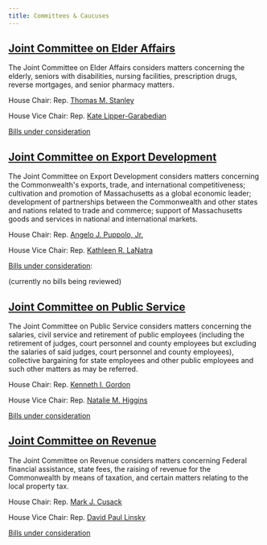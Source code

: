 ```yaml
---
title: Committees & Caucuses
---
```



## [Joint Committee on Elder Affairs](https://malegislature.gov/Committees/Detail/J44/192/Members)

The Joint Committee on Elder Affairs considers matters concerning the elderly, seniors with disabilities, nursing facilities, prescription drugs, reverse mortgages, and senior pharmacy matters.

House Chair: Rep. [Thomas M. Stanley](https://malegislature.gov/Legislators/Profile/TMS1/192/Members)

House Vice Chair: Rep. [Kate Lipper-Garabedian](https://malegislature.gov/Legislators/Profile/KLG1/192/Members)

[Bills under consideration](https://malegislature.gov/Committees/Detail/J44/192/Bills)

## [Joint Committee on Export Development](https://malegislature.gov/Committees/Detail/J51/192/Members)

The Joint Committee on Export Development considers matters concerning the Commonwealth's exports, trade, and international competitiveness; cultivation and promotion of Massachusetts as a global economic leader; development of partnerships between the Commonwealth and other states and nations related to trade and commerce; support of Massachusetts goods and services in national and international markets.

House Chair: Rep. [Angelo J. Puppolo, Jr.](https://malegislature.gov/Legislators/Profile/AJP1/192/Members)

House Vice Chair: Rep. [Kathleen R. LaNatra](https://malegislature.gov/Legislators/Profile/KPL1/192/Members)

[Bills under consideration](https://malegislature.gov/Committees/Detail/J51/192/Bills):

(currently no bills being reviewed)

## [Joint Committee on Public Service](https://malegislature.gov/Committees/Detail/J23/192)

The Joint Committee on Public Service considers matters concerning the salaries, civil service and retirement of public employees (including the retirement of judges, court personnel and county employees but excluding the salaries of said judges, court personnel and county employees), collective bargaining for state employees and other public employees and such other matters as may be referred.

House Chair: Rep. [Kenneth I. Gordon](https://malegislature.gov/Legislators/Profile/KIG1/192/Members)

House Vice Chair: Rep. [Natalie M. Higgins](https://malegislature.gov/Legislators/Profile/N_H1/192/Members)

[Bills under consideration](https://malegislature.gov/Committees/Detail/J23/192/Bills)

## [Joint Committee on Revenue](https://malegislature.gov/Committees/Detail/J26/192)

The Joint Committee on Revenue considers matters concerning Federal financial assistance, state fees, the raising of revenue for the Commonwealth by means of taxation, and certain matters relating to the local property tax.

House Chair: Rep. [Mark J. Cusack](https://malegislature.gov/Legislators/Profile/MJC1/192/Members)

House Vice Chair: Rep. [David Paul Linsky](https://malegislature.gov/Legislators/Profile/DPL1/192/Members)

[Bills under consideration](https://malegislature.gov/Committees/Detail/J26/192/Bills)
